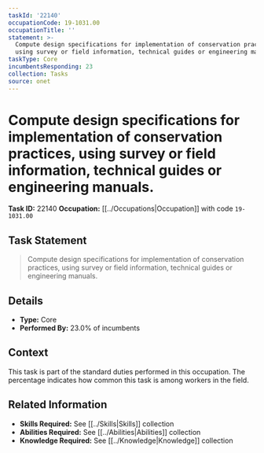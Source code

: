 ```yaml
---
taskId: '22140'
occupationCode: 19-1031.00
occupationTitle: ''
statement: >-
  Compute design specifications for implementation of conservation practices,
  using survey or field information, technical guides or engineering manuals.
taskType: Core
incumbentsResponding: 23
collection: Tasks
source: onet
---
```

# Compute design specifications for implementation of conservation practices, using survey or field information, technical guides or engineering manuals.

**Task ID:** 22140
**Occupation:** [[../Occupations|Occupation]] with code `19-1031.00`

## Task Statement

> Compute design specifications for implementation of conservation practices, using survey or field information, technical guides or engineering manuals.

## Details

- **Type:** Core
- **Performed By:** 23.0% of incumbents

## Context

This task is part of the standard duties performed in this occupation. The percentage indicates how common this task is among workers in the field.

## Related Information

- **Skills Required:** See [[../Skills|Skills]] collection
- **Abilities Required:** See [[../Abilities|Abilities]] collection
- **Knowledge Required:** See [[../Knowledge|Knowledge]] collection
